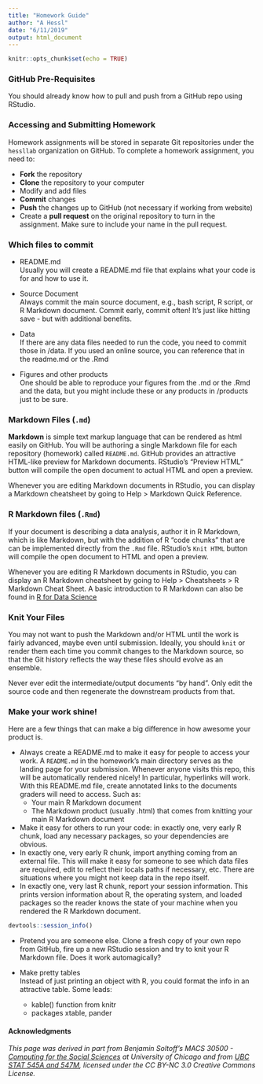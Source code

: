 ```yaml
---
title: "Homework Guide"
author: "A Hessl"
date: "6/11/2019"
output: html_document
---
```


```r
knitr::opts_chunk$set(echo = TRUE)
```

### GitHub Pre-Requisites

You should already know how to pull and push from a GitHub repo using RStudio.

### Accessing and Submitting Homework

Homework assignments will be stored in separate Git repositories under the `hessllab` organization on GitHub. To complete a homework assignment, you need to:  

* __Fork__ the repository  
* __Clone__ the repository to your computer    
* Modify and add files  
* __Commit__ changes 
* __Push__ the changes up to GitHub (not necessary if working from website)
* Create a __pull request__ on the original repository to turn in the assignment. Make sure to include your name in the pull request.


### Which files to commit
* README.md   
Usually you will create a README.md file that explains what your code is for and how to use it.  

* Source Document  
Always commit the main source document, e.g., bash script,  R script, or R Markdown document. Commit early, commit often! It's just like hitting save - but with additional benefits.

* Data  
If there are any data files needed to run the code, you need to commit those in /data.  If you used an online source, you can reference that in the readme.md or the .Rmd

* Figures and other products  
One should be able to reproduce your figures from the .md or the .Rmd and the data, but you might include these or any products in /products just to be sure.

### Markdown Files (`.md`)
__Markdown__ is simple text markup language that can be rendered as html easily on GitHub. You will be authoring a single Markdown file for each repository (homework) called  `README.md`. GitHub provides an attractive HTML-like preview for Markdown documents. RStudio’s “Preview HTML” button will compile the open document to actual HTML and open a preview.

Whenever you are editing Markdown documents in RStudio, you can display a Markdown cheatsheet by going to Help > Markdown Quick Reference.

### R Markdown files (`.Rmd`)
If your document is describing a data analysis, author it in R Markdown, which is like Markdown, but with the addition of R “code chunks” that are can be implemented directly from the `.Rmd` file. RStudio’s `Knit HTML` button will compile the open document to HTML and open a preview.

Whenever you are editing R Markdown documents in RStudio, you can display an R Markdown cheatsheet by going to Help > Cheatsheets > R Markdown Cheat Sheet. A basic introduction to R Markdown can also be found in [R for Data Science](https://r4ds.had.co.nz/)  

### Knit Your Files
You may not want to push the Markdown and/or HTML until the work is fairly advanced, maybe even until submission. Ideally, you should `knit` or render them each time you commit changes to the Markdown source, so that the Git history reflects the way these files should evolve as an ensemble.

Never ever edit the intermediate/output documents “by hand”. Only edit the source code and then regenerate the downstream products from that.

### Make your work shine!
Here are a few things that can make a big difference in how awesome your product is.

* Always create a README.md to make it easy for people to access your work. A `README.md` in the homework’s main directory serves as the landing page for your submission. Whenever anyone visits this repo, this will be automatically rendered nicely! In particular, hyperlinks will work.
With this README.md file, create annotated links to the documents graders will need to access. Such as:  
  + Your main R Markdown document   
  + The Markdown product (usually .html) that comes from knitting your main R Markdown document  
* Make it easy for others to run your code: in exactly one, very early R chunk, load any necessary packages, so your dependencies are obvious.   
* In exactly one, very early R chunk, import anything coming from an external file. This will make it easy for someone to see which data files are required, edit to reflect their locals paths if necessary, etc. There are situations where you might not keep data in the repo itself.  
* In exactly one, very last R chunk, report your session information. This prints version information about R, the operating system, and loaded packages so the reader knows the state of your machine when you rendered the R Markdown document. 

```r
devtools::session_info() 
```

* Pretend you are someone else. Clone a fresh copy of your own repo from GitHub, fire up a new RStudio session and try to knit your R Markdown file. Does it work automagically?  

* Make pretty tables  
Instead of just printing an object with R, you could format the info in an attractive table. Some leads:

  + kable() function from knitr  
  + packages xtable, pander  

#### __Acknowledgments__
_This page was derived in part from Benjamin Soltoff's MACS 30500 - [Computing for the Social Sciences](https://cfss.uchicago.edu/) at University of Chicago and from [UBC STAT 545A and 547M](http://stat545.com/Classroom/), licensed under the CC BY-NC 3.0 Creative Commons License._
